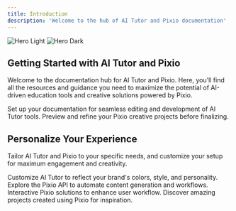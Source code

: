 ```yaml
---
title: Introduction
description: 'Welcome to the hub of AI Tutor and Pixio documentation'
---
```


<img
  className="block dark:hidden"
  src="https://docs.myapps.ai/storage/page_media/f4f7bab0-5a52-4218-8b2d-4f7dd4f97789.png"
  alt="Hero Light"
/>
<img
  className="hidden dark:block"
  src="https://docs.myapps.ai/storage/page_media/f4f7bab0-5a52-4218-8b2d-4f7dd4f97789.png"
  alt="Hero Dark"
/>

## Getting Started with AI Tutor and Pixio

Welcome to the documentation hub for AI Tutor and Pixio. Here, you'll find all the resources and guidance you need to maximize the potential of AI-driven education tools and creative solutions powered by Pixio.

<CardGroup cols={2}>
  <Card
    title="AI Tutor Docs"
    icon="pen-to-square"
    href="https://support.myapps.ai/aitutor/plus"
  >
    Set up your documentation for seamless editing and development of AI Tutor tools.
  </Card>
  <Card
    title="Pixio"
    icon="image"
    href="https://pixio.myapps.ai"
  >
    Preview and refine your Pixio creative projects before finalizing.
  </Card>
</CardGroup>

## Personalize Your Experience

Tailor AI Tutor and Pixio to your specific needs, and customize your setup for maximum engagement and creativity.

<CardGroup cols={2}>
  <Card
    title="Customize AI Tutor Style"
    icon="palette"
    href="https://myapps.ai/"
  >
    Customize AI Tutor to reflect your brand's colors, style, and personality.
  </Card>
  <Card
    title="Pixio API Reference"
    icon="code"
    href="https://support.myapps.ai/api-reference/endpoint/get"
  >
    Explore the Pixio API to automate content generation and workflows.
  </Card>
  <Card
    title="Interactive AI"
    icon="screwdriver-wrench"
    href="https://myapps.ai/"
  >
    Interactive Pixio solutions to enhance user workflow.
  </Card>
  <Card
    title="Get Inspired by Pixio"
    icon="stars"
    href="https://myapps.ai/"
  >
    Discover amazing projects created using Pixio for inspiration.
  </Card>
</CardGroup>
